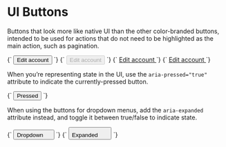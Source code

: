 
<Meta title="Atoms/Button/UI" />

# UI Buttons

Buttons that look more like native UI than the other color-branded buttons, intended to be used for actions that do not need to be highlighted as the main action, such as pagination.

<Canvas>
  <Story name="UI">
    {`
      <button type="button" class="a-button a-button--ui">
        Edit account
      </button>
    `}
  </Story>
  <Story name="UI [disabled]">
    {`
      <button type="button" class="a-button a-button--ui" disabled>
        Edit account
      </button>
    `}
  </Story>
</Canvas>

<Canvas>
  <Story name="UI anchor">
    {`
      <a href="/" type="button" class="a-button a-button--ui">
        Edit account
      </a>
    `}
  </Story>
  <Story name="UI anchor [disabled]">
    {`
      <a href="/" class="a-button a-button--ui" disabled>
        Edit account
      </a>
    `}
  </Story>
</Canvas>

When you’re representing state in the UI, use the `aria-pressed="true"` attribute to indicate the currently-pressed button.

<Canvas>
  <Story name="[aria-pressed]">
    {`
      <button type="button" class="a-button a-button--ui" aria-pressed="true">
        Pressed
      </button>
    `}
  </Story>
</Canvas>

When using the buttons for dropdown menus, add the `aria-expanded` attribute instead, and toggle it between true/false to indicate state.

<Canvas>
  <Story name="Dropdown">
    {`
      <button type="button" class="a-button a-button--ui" aria-controls="element-id" aria-expanded="false">
        <span class="a-button__label">Dropdown</span>
        <svg width="14" height="14" class="a-button__icon a-icon a-icon--m" aria-hidden="true" focusable="false">
          <use xlink:href="${icons}#icon-caret-down"></use>
        </svg>
      </button>
    `}
  </Story>
  <Story name="Dropdown [expanded]">
    {`
      <button type="button" class="a-button a-button--ui" aria-controls="element-id" aria-expanded="true">
        <span class="a-button__label">Expanded</span>
        <svg width="20" height="20" class="a-button__icon a-icon a-icon--m" aria-hidden="true" focusable="false">
          <use xlink:href="${icons}#icon-caret-down"></use>
        </svg>
      </button>
    `}
  </Story>
</Canvas>
